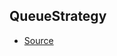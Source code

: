 ## QueueStrategy



- [Source](https://github.com/Androz2091/discord-player/blob/1a12f69/packages/utils/src/Queue.ts#L3)